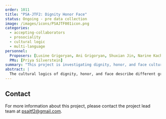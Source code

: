 ```yaml
---
order: 1011
title: "PSA-JTF2: Dignity Honor Face"
status: Ongoing - pre data collection
image: /images/icons/PSAJTF001icon.png
categories:
  - accepting-collaborators
  - prosociality
  - cultural logic
  - multi-language
personnel:
  Proposers: [Lusine Grigoryan, Ani Grigoryan, Shuxian Jin, Narine Kachatryan, Ayse K. Uskul, Peter Smith]
  PMs: [Priya Silverstein]
summary: "This project is investigating dignity, honor, and face cultural logics globally."
abstract: |
  The cultural logics of dignity, honor, and face describe different grounds for evaluating a person’s worth and ensuring cooperation that vary in prevalence across cultures. We will collaboratively develop and validate a measure capturing these cultural logics, which will allow us to map world cultures on the prevalence of these logics. We will further explore the interrelations of dignity, honor, and face with prosocial behavior, values, moral beliefs, and religiosity, and the generalizability of these relationships across cultures. Finally, we will test historical antecedents (e.g., historical threats) and current correlates (e.g., inequality) of country-level prevalence of these cultural logics. This study will generate a new dataset of country scores for dignity, honor, and face that will be available for future comparative research. It will also provide valuable theoretical insights for researchers and practitioners interested in cooperation and (pro)social behavior across cultures.
---
```


## Contact

For more information about this project, please contact the project lead team at [psajtf2@gmail.com](mailto:psajtf2@gmail.com).
